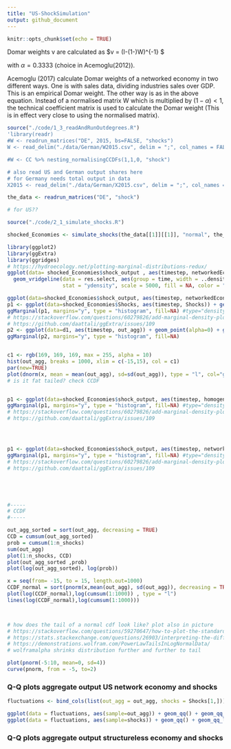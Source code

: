 ```yaml
---
title: "US-ShockSimulation"
output: github_document
---
```


```r
knitr::opts_chunk$set(echo = TRUE)
```

Domar weights v are calculated as 
$v = \frac{\alpha}{n}(I-(1-\alpha)W)^{-1}\mathbf{1} $

with $\alpha =0.3333$ (choice in Acemoglu(2012)).


Acemoglu (2017) calculate Domar weights of a networked economy in two different ways. One is with sales data, dividing industries sales over GDP. This is an empirical Domar weight. The other way is as in the above equation. Instead of a normalised matrix W which is multiplied by $(1-\alpha) < 1$, the technical coefficient matrix is used to calculate the Domar weight (This is in effect very close to using the normalised matrix). 


```r

source("./code/1_3_readAndRunOutdegrees.R")
'library(readr)
#W <- readrun_matrices("DE", 2015, bs=FALSE, "shocks")
W <- read_delim("./data/German/W2015.csv", delim = ";", col_names = FALSE)

#W <- CC %>% nesting_normalisingCCDFs(1,1,0, "shock")

# also read US and German output shares here
# for Germany needs total output in data
X2015 <- read_delim("./data/German/X2015.csv", delim = ";", col_names = FALSE)'

the_data <- readrun_matrices("DE", "shock")

# for US??

source("./code/2_1_simulate_shocks.R")

shocked_Economies <- simulate_shocks(the_data[[1]][[1]], "normal", the_data[[2]])


```



```r

library(ggplot2)
library(ggExtra)
library(ggridges)
# https://hydroecology.net/plotting-marginal-distributions-redux/
ggplot(data= shocked_Economies$shock_output , aes(timestep, networkedEconomy)) + geom_line() + 
  geom_vridgeline(data = res.select, aes(group = time, width = ..density..), 
                  stat = "ydensity", scale = 5000, fill = NA, color = "blue", size = 1) 

ggplot(data=shocked_Economies$shock_output, aes(timestep, networkedEconomy)) + geom_point() + geom_line()
p1 <- ggplot(data=shocked_Economies$Shocks, aes(timestep, Shocks)) + geom_point(alpha=0) + geom_line() + theme_minimal() + annotate("text", x = 1000, y = -4, label =  paste("sd = ", round(sd(shocked_Economies$Shocks[["Shocks"]]), digits = 3))) + ylim(c(-4.1,4.1)) # suppress points, only show lines
ggMarginal(p1, margins="y", type = "histogram", fill=NA) #type="density"
# https://stackoverflow.com/questions/60279826/add-marginal-density-plot-based-on-subset-of-plotted-data
# https://github.com/daattali/ggExtra/issues/109
p2 <- ggplot(data=d1, aes(timestep, out_agg)) + geom_point(alpha=0) + geom_line() + theme_minimal() + annotate("text", x = 90, y = -3.7, label =  paste("sd = ", round(sd(out_agg), digits = 3))) # suppress points, only show lines
ggMarginal(p2, margins="y", type = "histogram", fill=NA)


c1 <- rgb(169, 169, 169, max = 255, alpha = 10)
hist(out_agg, breaks = 1000, xlim = c(-15,15), col = c1)
par(new=TRUE)
plot(dnorm(x, mean = mean(out_agg), sd=sd(out_agg)), type = "l", col="green")
# is it fat tailed? check CCDF



```
```r


p1 <- ggplot(data=shocked_Economies$shock_output, aes(timestep, homogeneousEconomy)) + geom_point(alpha=0) + geom_line() + theme_minimal() + annotate("text", x = 90, y = -.4, label =  paste("sd = ", round(sd(shocked_Economies$shock_output[["homogeneousEconomy"]]), digits = 3))) + ylim(c(-4.1,4.1)) # suppress points, only show lines
ggMarginal(p1, margins="y", type = "histogram", fill=NA) #type="density"
# https://stackoverflow.com/questions/60279826/add-marginal-density-plot-based-on-subset-of-plotted-data
# https://github.com/daattali/ggExtra/issues/109





```



```r


p1 <- ggplot(data=shocked_Economies$shock_output, aes(timestep, networkedEconomy)) + geom_point(alpha=0) + geom_line() + theme_minimal() + annotate("text", x = 90, y = -1.4, label =  paste("sd = ", round(sd(shocked_Economies$shock_output[["networkedEconomy"]]), digits = 3))) + ylim(c(-4.1,4.1)) # suppress points, only show lines
ggMarginal(p1, margins="y", type = "histogram", fill=NA) #type="density"
# https://stackoverflow.com/questions/60279826/add-marginal-density-plot-based-on-subset-of-plotted-data
# https://github.com/daattali/ggExtra/issues/109





```


```r







```



```r
#-----
# CCDF
#-----

out_agg_sorted = sort(out_agg, decreasing = TRUE)
CCD = cumsum(out_agg_sorted)
prob = cumsum(1:n_shocks)
sum(out_agg)
plot(1:n_shocks, CCD)
plot(out_agg_sorted ,prob)
plot(log(out_agg_sorted), log(prob))

x = seq(from= -15, to = 15, length.out=1000)
CCDF_normal = sort(pnorm(x,mean(out_agg), sd(out_agg)), decreasing = TRUE)
plot(log(CCDF_normal),log(cumsum(1:1000)) , type = "l")
lines(log(CCDF_normal),log(cumsum(1:1000)))



# how does the tail of a normal cdf look like? plot also in picture
# https://stackoverflow.com/questions/59270647/how-to-plot-the-standard-normal-cdf-in-r
# https://stats.stackexchange.com/questions/26903/interpreting-the-difference-between-lognormal-and-power-law-distribution-networ
# https://demonstrations.wolfram.com/PowerLawTailsInLogNormalData/
# wolframalpha shrinks distribution further and further to tail

plot(pnorm(-5:10, mean=0, sd=4))
curve(pnorm, from = -5, to=2)
```



### Q-Q plots aggregate output US network economy and shocks

```r

fluctuations <- bind_cols(list(out_agg = out_agg, shocks = Shocks[1,]))

ggplot(data = fluctuations, aes(sample=out_agg)) + geom_qq() + geom_qq_line() + theme_minimal()
ggplot(data = fluctuations, aes(sample=shocks)) + geom_qq() + geom_qq_line() + theme_minimal()


```




### Q-Q plots aggregate output structureless economy and shocks

```r

```

